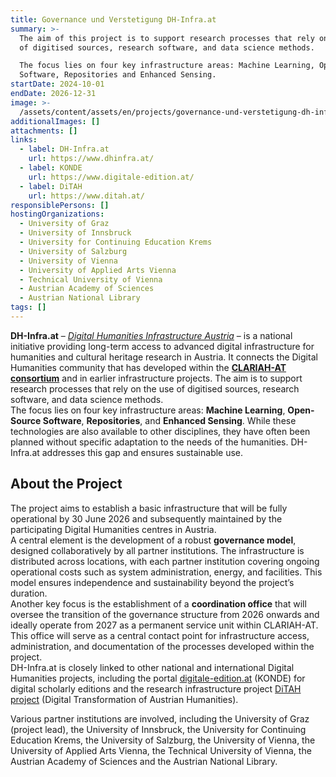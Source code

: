 ```yaml
---
title: Governance und Verstetigung DH-Infra.at
summary: >-
  The aim of this project is to support research processes that rely on the use
  of digitised sources, research software, and data science methods.

  The focus lies on four key infrastructure areas: Machine Learning, Open-Source
  Software, Repositories and Enhanced Sensing.
startDate: 2024-10-01
endDate: 2026-12-31
image: >-
  /assets/content/assets/en/projects/governance-und-verstetigung-dh-infra-at/image.png
additionalImages: []
attachments: []
links:
  - label: DH-Infra.at
    url: https://www.dhinfra.at/
  - label: KONDE
    url: https://www.digitale-edition.at/
  - label: DiTAH
    url: https://www.ditah.at/
responsiblePersons: []
hostingOrganizations:
  - University of Graz
  - University of Innsbruck
  - University for Continuing Education Krems
  - University of Salzburg
  - University of Vienna
  - University of Applied Arts Vienna
  - Technical University of Vienna
  - Austrian Academy of Sciences
  - Austrian National Library
tags: []
---
```

**DH-Infra.at** – [*Digital Humanities Infrastructure Austria*](https://www.dhinfra.at/) – is a national initiative providing long-term access to advanced digital infrastructure for humanities and cultural heritage research in Austria. It connects the Digital Humanities community that has developed within the [**CLARIAH-AT consortium**](https://clariah.at/en/about-clariah-at/) and in earlier infrastructure projects. The aim is to support research processes that rely on the use of digitised sources, research software, and data science methods.\
The focus lies on four key infrastructure areas: **Machine Learning**, **Open-Source Software**, **Repositories**, and **Enhanced Sensing**. While these technologies are also available to other disciplines, they have often been planned without specific adaptation to the needs of the humanities. DH-Infra.at addresses this gap and ensures sustainable use.

## About the Project

The project aims to establish a basic infrastructure that will be fully operational by 30 June 2026 and subsequently maintained by the participating Digital Humanities centres in Austria.\
A central element is the development of a robust **governance model**, designed collaboratively by all partner institutions. The infrastructure is distributed across locations, with each partner institution covering ongoing operational costs such as system administration, energy, and facilities. This model ensures independence and sustainability beyond the project’s duration.\
Another key focus is the establishment of a **coordination office** that will oversee the transition of the governance structure from 2026 onwards and ideally operate from 2027 as a permanent service unit within CLARIAH-AT. This office will serve as a central contact point for infrastructure access, administration, and documentation of the processes developed within the project.\
DH-Infra.at is closely linked to other national and international Digital Humanities projects, including the portal [digitale-edition.at](https://www.digitale-edition.at/) (KONDE) for digital scholarly editions and the research infrastructure project [DiTAH project](https://www.ditah.at/) (Digital Transformation of Austrian Humanities).

Various partner institutions are involved, including the University of Graz (project lead), the University of Innsbruck, the University for Continuing Education Krems, the University of Salzburg, the University of Vienna, the University of Applied Arts Vienna, the Technical University of Vienna, the Austrian Academy of Sciences and the Austrian National Library.
